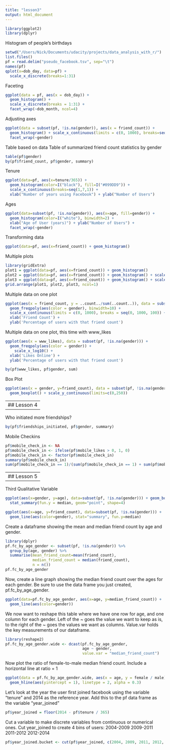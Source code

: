 ```yaml
---
title: "lesson3"
output: html_document
---
```


```r
library(ggplot2)
library(dplyr)
```

Histogram of people's birthdays
```r
setwd("/Users/Nick/Documents/udacity/projects/data_analysis_with_r/")
list.files()
pf = read.delim("pseudo_facebook.tsv", sep="\t")
names(pf)
qplot(x=dob_day, data=pf) + 
  scale_x_discrete(breaks=1:31)
```

Faceting
```r
ggplot(data = pf, aes(x = dob_day)) + 
  geom_histogram() + 
  scale_x_discrete(breaks = 1:31) + 
  facet_wrap(~dob_month, ncol=4)
```

Adjusting axes
```r
ggplot(data = subset(pf, !is.na(gender)), aes(x = friend_count)) + 
  geom_histogram() + scale_x_continuous(limits = c(0, 1000), breaks=seq(0, 1000, 10)) + 
  facet_wrap(~gender)
```

Table based on data
Table of summarized friend count statistics by gender
```r
table(pf$gender)
by(pf$friend_count, pf$gender, summary)
```

Tenure
```r
ggplot(data=pf, aes(x=tenure/365)) +
  geom_histogram(color=I("black"), fill=I("#099DD9")) + 
  scale_x_continuous(breaks=seq(1,7,1)) + 
  xlab("Number of years using Facebook") + ylab("Number of Users")
```

Ages
```r
ggplot(data=subset(pf, !is.na(gender)), aes(x=age, fill=gender)) +
  geom_histogram(color=I("white"), binwidth=2) +
  xlab("Age of User (years)") + ylab("Number of Users") +
  facet_wrap(~gender)
```

Transforming data
```r
ggplot(data=pf, aes(x=friend_count)) + geom_histogram()
```

Multiple plots
```r
library(gridExtra)
plot1 = ggplot(data=pf, aes(x=friend_count)) + geom_histogram()
plot2 = ggplot(data=pf, aes(x=friend_count)) + geom_histogram() + scale_x_log10()
plot3 = ggplot(data=pf, aes(x=friend_count)) + geom_histogram() + scale_x_sqrt()
grid.arrange(plot1, plot2, plot3, ncol=1)
```

Multiple data on one plot
```r
ggplot(aes(x = friend_count, y = ..count../sum(..count..)), data = subset(pf, !is.na(gender))) +
  geom_freqpoly(aes(color = gender), binwidth=10) + 
  scale_x_continuous(limits = c(0, 1000), breaks = seq(0, 1000, 100)) +
  xlab('Friend Count') + 
  ylab('Percentage of users with that friend count')
```

Multiple data on one plot, this time with www_likes
```r
ggplot(aes(x = www_likes), data = subset(pf, !is.na(gender))) +
  geom_freqpoly(aes(color = gender)) + 
    scale_x_log10() +
  xlab('Likes Online') + 
  ylab('Percentage of users with that friend count')

by(pf$www_likes, pf$gender, sum)
```

Box Plot
```r
ggplot(aes(x = gender, y=friend_count), data = subset(pf, !is.na(gender))) + 
  geom_boxplot() + scale_y_continuous(limits=c(0,250))
```

---
## Lesson 4
---

Who initiated more friendships?
```r
by(pf$friendships_initiated, pf$gender, summary)
```

Mobile Checkins
```r
pf$mobile_check_in <- NA
pf$mobile_check_in <- ifelse(pf$mobile_likes > 0, 1, 0)
pf$mobile_check_in <- factor(pf$mobile_check_in)
summary(pf$mobile_check_in)
sum(pf$mobile_check_in == 1)/(sum(pf$mobile_check_in == 1) + sum(pf$mobile_check_in == 0)) * 100
```

---
## Lesson 5
---

Third Qualitative Variable
```r
ggplot(aes(x=gender, y=age), data=subset(pf, !is.na(gender))) + geom_boxplot() +
  stat_summary(fun.y = median, geom="point", shape=4)

ggplot(aes(x=age, y=friend_count), data=subset(pf, !is.na(gender))) + 
  geom_line(aes(color=gender), stat="summary", fun.y=median)
```


Create a dataframe showing the mean and median friend count by age and gender.
```r
library(dplyr)
pf.fc_by_age_gender <- subset(pf, !is.na(gender)) %>% 
  group_by(age, gender) %>% 
  summarise(mean_friend_count=mean(friend_count),
            median_friend_count = median(friend_count),
            n = n())
pf.fc_by_age_gender
```


Now, create a line graph showing the median friend count over the ages
for each gender. Be sure to use the data frame you just created, pf.fc_by_age_gender.
```r
ggplot(data=pf.fc_by_age_gender, aes(x=age, y=median_friend_count)) +
  geom_line(aes(color=gender))
```

We now want to reshape this table where we have one row for age, and one column for each gender.
Left of the ~ goes the value we want to keep as is, to the right of the ~ goes the values we want as columns. Value.var holds the key measurements of our dataframe.
```r
library(reshape2)
pf.fc_by_age_gender.wide <- dcast(pf.fc_by_age_gender,
                                  age ~ gender,
                                  value.var = "median_friend_count")
```

Now plot the ratio of female-to-male median friend count. Include a horizontal
line at ratio = 1
```r
ggplot(data = pf.fc_by_age_gender.wide, aes(x = age, y = female / male)) + geom_line() + 
  geom_hline(aes(yintercept = 1), linetype = 2, alpha = 0.3)
```

Let's look at the year the user first joined facebook using the variable "tenure" and 2014 as the reference year. Add this to the pf data frame as the variable "year_joined"
```r
pf$year_joined = floor(2014 - pf$tenure / 365)
```

Cut a variable to make discrete variables from continuous or numerical ones. Cut year_joined to create 4 bins of users:
2004-2009
2009-2011
2011-2012
2012-2014
```r
pf$year_joined.bucket <- cut(pf$year_joined, c(2004, 2009, 2011, 2012, 2014))
```




